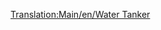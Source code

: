 [[Translation:Main/en/Water Tanker]]{{Template:Vagones/Es
|Imagen=[[File:en/Watertanker.png]]
|Nombre=Cisterna de Agua
|PrecioNormal=2.332 € (1.166 £)
|PesoNormal=25 / 50 t
|CapacidadNormal=25.000 litros de agua
|PrecioMono="
|PesoMono=25 / 55 t
|CapacidadMono=30.000 litros de agua
|PrecioMag="
|PesoMag=25 / 57 t
|CapacidadMag=32.000 litros de agua
|Descripción=La '''cisterna de agua''' sirve para transportar [[Main/es/Agua|agua]] de los [[Main/es/Suministro de agua|suministros de agua]] a los [[Main/es/Pueblo|pueblos]] que dispongan de una [[Main/es/Torre de agua|torre de agua]]. Solo esta disponible en el clima [[Main/en/Climas/Es#Subtropical|subtropical]].
}}